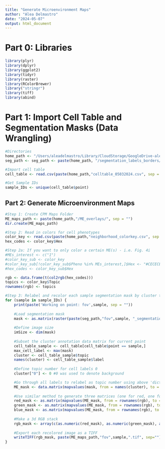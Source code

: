 ```yaml
---
title: "Generate Microenvironment Maps"
author: "Alea Delmastro"
date: "2024-05-07"
output: html_document
---
```


# Part 0: Libraries

```r
library(plyr)
library(dplyr)
library(ggplot2)
library(tidyr)
library(raster)
library(RColorBrewer)
library("stringr")
library(tiff)
library(abind)
```

# Part 1: Import Cell Table and Segmentation Masks (Data Wrangling)

```r
#Directories
home_path <- "/Users/aleadelmastro/Library/CloudStorage/GoogleDrive-alead@stanford.edu/.shortcut-targets-by-id/1GXGQlL1W-w8iJENEwcrx7NBGohHlnlCY/PAP/PAP_MIBI/Cohort/MIBI_data/all_points/"
seg_path <- seg_path <- paste(home_path, "/segmentation_labels_borders/", sep = "")

#Import cell table
cell_table <- read.csv(paste(home_path,"celltable_05032024.csv", sep = ""))

#Get Sample IDs
sample_IDs <- unique(cell_table$point)
```

## Part 2: Generate Microenvironment Maps

```r
#Step 1: Create CPM Maps Folder
ME_maps_path <- paste(home_path,"/ME_overlays/", sep = "")
dir.create(ME_maps_path)

#Step 2: Read in colors for cell phenotypes
color_key <- read.csv(paste(home_path,"neighborhood_colorkey.csv", sep = ""))
hex_codes <- color_key$Hex

#Step 2a: If you want to only color a certain ME(s) - i.e. Fig. 4i
#MEs_interest <- c("1")
#color_key_sub <- color_key
#color_key_sub[!color_key_sub$Pheno %in% MEs_interest,]$Hex <- "#CECECE"
#hex_codes <- color_key_sub$Hex

rgb <- data.frame(t(col2rgb(hex_codes)))
topics <- color_key$Topic
rownames(rgb) <- topics

#Step 3: Relabel and recolor each sample segmentation mask by cluster topic number
for (sample in sample_IDs) {
    print(paste('Working on point: fov',sample, sep = ""))
  
    #Load segmentation mask
    mask <- as.matrix(raster(paste(seg_path,"fov",sample, "_segmentation_labels.tiff", sep = "")))
    
    #Define image size
    imSize <- dim(mask)
    
    #Subset the cluster annotation data matrix for current point
    cell_table_sample <- cell_table[cell_table$point == sample,]
    max_cell_label <- max(mask)
    cluster <- cell_table_sample$topic
    names(cluster) <- cell_table_sample$label
    
    #Define topic number for cell labels 0
    cluster["0"] <- 0 #0 was used to denote background

    #Go through all labels to relabel as topic number using above 'dictionary'
    ME_mask <- data.matrix(mapvalues(mask, from = names(cluster), to = unname(cluster)))
    
    #Use similar method to generate three matrices (one for red, one for green, and one for blue values)
    red_mask <- as.matrix(mapvalues(ME_mask, from = rownames(rgb), to = rgb$red))
    green_mask <- as.matrix(mapvalues(ME_mask, from = rownames(rgb), to = rgb$green))
    blue_mask <- as.matrix(mapvalues(ME_mask, from = rownames(rgb), to = rgb$blue))
    
    #Make a 3d RGB stack
    rgb_mask <- array(c(as.numeric(red_mask), as.numeric(green_mask), as.numeric(blue_mask)),dim=c(imSize[1], imSize[2], 3)) / 255
    
    #Export each recolored image as a TIFF
    writeTIFF(rgb_mask, paste(ME_maps_path,"fov",sample,".tif", sep=""))
}
```